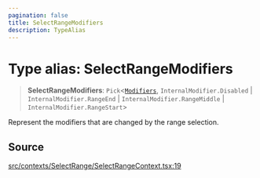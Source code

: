 ```yaml
---
pagination: false
title: SelectRangeModifiers
description: TypeAlias
---
```


# Type alias: SelectRangeModifiers

> **SelectRangeModifiers**: `Pick`\<[`Modifiers`](/api/latest/type-aliases/Modifiers.mdx), `InternalModifier.Disabled` \| `InternalModifier.RangeEnd` \| `InternalModifier.RangeMiddle` \| `InternalModifier.RangeStart`\>

Represent the modifiers that are changed by the range selection.

## Source

[src/contexts/SelectRange/SelectRangeContext.tsx:19](https://github.com/gpbl/react-day-picker/blob/575f9be39/src/contexts/SelectRange/SelectRangeContext.tsx#L19)
